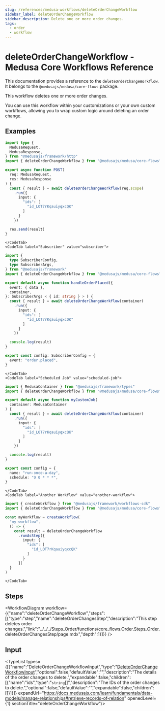 ```yaml
---
slug: /references/medusa-workflows/deleteOrderChangeWorkflow
sidebar_label: deleteOrderChangeWorkflow
sidebar_description: Delete one or more order changes.
tags:
  - order
  - workflow
---
```



# deleteOrderChangeWorkflow - Medusa Core Workflows Reference

This documentation provides a reference to the `deleteOrderChangeWorkflow`. It belongs to the `@medusajs/medusa/core-flows` package.

This workflow deletes one or more order changes.

You can use this workflow within your customizations or your own custom workflows, allowing you to wrap custom logic around
deleting an order change.

<SourceCodeLink link="https://github.com/medusajs/medusa/blob/3e617155977e9bfd2f5318a9ab5eedea24664e0c/packages/core/core-flows/src/order/workflows/delete-order-change.ts#L25" />

## Examples

<CodeTabs group="workflow-exection">
    <CodeTab label="API Route" value="api-route">
    
```ts title="src/api/workflow/route.ts"
import type {
  MedusaRequest,
  MedusaResponse,
} from "@medusajs/framework/http"
import { deleteOrderChangeWorkflow } from "@medusajs/medusa/core-flows"

export async function POST(
  req: MedusaRequest,
  res: MedusaResponse
) {
  const { result } = await deleteOrderChangeWorkflow(req.scope)
    .run({
      input: {
        "ids": [
          "id_LOT7rKqauiyqxcQK"
        ]
      }
    })

  res.send(result)
}
```

    </CodeTab>
    <CodeTab label="Subscriber" value="subscriber">
    
```ts title="src/subscribers/order-placed.ts"
import {
  type SubscriberConfig,
  type SubscriberArgs,
} from "@medusajs/framework"
import { deleteOrderChangeWorkflow } from "@medusajs/medusa/core-flows"

export default async function handleOrderPlaced({
  event: { data },
  container,
}: SubscriberArgs < { id: string } > ) {
  const { result } = await deleteOrderChangeWorkflow(container)
    .run({
      input: {
        "ids": [
          "id_LOT7rKqauiyqxcQK"
        ]
      }
    })

  console.log(result)
}

export const config: SubscriberConfig = {
  event: "order.placed",
}
```

    </CodeTab>
    <CodeTab label="Scheduled Job" value="scheduled-job">
    
```ts title="src/jobs/message-daily.ts"
import { MedusaContainer } from "@medusajs/framework/types"
import { deleteOrderChangeWorkflow } from "@medusajs/medusa/core-flows"

export default async function myCustomJob(
  container: MedusaContainer
) {
  const { result } = await deleteOrderChangeWorkflow(container)
    .run({
      input: {
        "ids": [
          "id_LOT7rKqauiyqxcQK"
        ]
      }
    })

  console.log(result)
}

export const config = {
  name: "run-once-a-day",
  schedule: "0 0 * * *",
}
```

    </CodeTab>
    <CodeTab label="Another Workflow" value="another-workflow">
    
```ts title="src/workflows/my-workflow.ts"
import { createWorkflow } from "@medusajs/framework/workflows-sdk"
import { deleteOrderChangeWorkflow } from "@medusajs/medusa/core-flows"

const myWorkflow = createWorkflow(
  "my-workflow",
  () => {
    const result = deleteOrderChangeWorkflow
      .runAsStep({
        input: {
          "ids": [
            "id_LOT7rKqauiyqxcQK"
          ]
        }
      })
  }
)
```

    </CodeTab>
  </CodeTabs>

## Steps

<WorkflowDiagram workflow={{"name":"deleteOrderChangeWorkflow","steps":[{"type":"step","name":"deleteOrderChangesStep","description":"This step deletes order changes.","link":"../../../Steps_Order/functions/core_flows.Order.Steps_Order.deleteOrderChangesStep/page.mdx","depth":1}]}} />

## Input

<TypeList types={[{"name":"DeleteOrderChangeWorkflowInput","type":"[DeleteOrderChangeWorkflowInput](../../../../types/core_flows.DeleteOrderChangeWorkflowInput/page.mdx)","optional":false,"defaultValue":"","description":"The details of the order changes to delete.","expandable":false,"children":[{"name":"ids","type":"`string`[]","description":"The IDs of the order changes to delete.","optional":false,"defaultValue":"","expandable":false,"children":[]}]}]} expandUrl="https://docs.medusajs.com/learn/fundamentals/data-models/manage-relationships#retrieve-records-of-relation" openedLevel={1} sectionTitle="deleteOrderChangeWorkflow"/>
